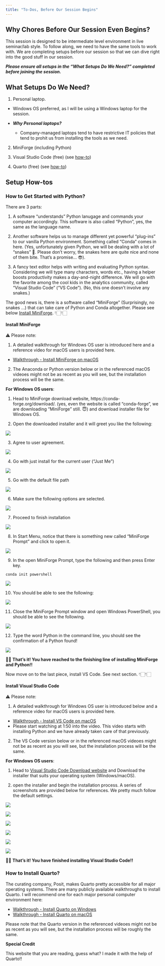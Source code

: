 ```yaml
---
title: "To-Dos, Before Our Session Begins"
---
```


## Why Chores Before Our Session Even Begins?

This session is designed to be intermediate level environment in live seminar/lab style. To follow along, we need to have the same tools to work with. We are completing setups before our session so that we can dive right into the good stuff in our session. 

***Please ensure all setups in the "What Setups Do We Need?" completed before joining the session.***

## What Setups Do We Need? 

1. Personal laptop.

  - Windows OS preferred, as I will be using a Windows laptop for the session.

  - ***Why Personal laptops?***
    
    - Company-managed laptops tend to have restrictive IT policies that tend to prohit us from installing the tools as we need.

2. MiniForge (including Python) 

3. Visual Studio Code (free) (see [how-to](#how-to-get-started-with-python))

3. Quarto (free) (see [how-to](#how-to-install-quarto))

## Setup How-tos

### How to Get Started with Python?

There are 3 parts:

1. A software "understands" Python lanugage and commands your computer accordingly. This software is also called "Python", yes, the same as the language name.

2. Another software helps us to manage different yet powerful "plug-ins" to our vanilla Python environment. Something called "Conda" comes in here. (Yes, unfortunately given Python, we will be dealing with a lot of "snakes" 🐍. Please don't worry, the snakes here are quite nice and none of them bite. That's a promise... 😎).

3. A fancy text editor helps with writing and evaluating Python syntax. Considering we will type many characters, words etc., having a helper boosts productivity makes a day-and-night difference. We will go with the favorite among the cool kids in the analytics community, called "Visual Studio Code" ("VS Code"). (No, this one doesn't involve any snakes.)

The good news is, there is a software called "MiniForge" (Surprisingly, no snakes ...) that can take care of Python and Conda altogether. Please see below [Install MiniForge](#install-miniforge). 👇🏻👇🏻

#### Install MiniForge

:::{.callout-note}

⚠️ Please note:
  
1. A detailed walkthrough for Windows OS user is introduced here and a reference video for macOS users is provided here. 

  - [Walkthrough - Install MiniForge on macOS](https://www.youtube.com/watch?v=EMOCDLU4m3k)

2. The Anaconda or Python version below or in the referenced macOS videoes might not be as recent as you will see, but the installation process will be the same. 

:::

**For Windows OS users**:

1. Head to MiniForge download website, https://conda-forge.org/download/. (yes, even the website is called "conda-forge", we are downloading "MiniForge" still. 😇) and download installer file for Windows OS.

2. Open the downloaded installer and it will greet you like the following:

![](/images/MiniForgeInstall/1-installergreeting.png)

3. Agree to user agreement.

![](/images/MiniForgeInstall/2-installuseragreement.png)

4. Go with just install for the current user ("Just Me")

![](/images/MiniForgeInstall/3-installuser.png)

5. Go with the default file path

![](/images/MiniForgeInstall/4-installdefaultpath.png)

6. Make sure the following options are selected.

![](/images/MiniForgeInstall/5-installpathsettings.png)

7. Proceed to finish installation

![](/images/MiniForgeInstall/6-installfinish.png)

8. In Start Menu, notice that there is something new called "MiniForge Prompt" and click to open it.

![](/images/MiniForgeInstall/7-searchminiforge.png)

9. In the open MiniForge Prompt, type the following and then press Enter key.

  ```
  conda init powershell
  ```

![](/images/MiniForgeInstall/8-condainit.png)

10. You should be able to see the following:

![](/images/MiniForgeInstall/9-condainitfinish.png)

11. Close the MiniForge Prompt window and open Windows PowerShell, you should be able to see the following. 

![](/images/MiniForgeInstall/10-condapowershell.png)

12. Type the word Python in the command line, you should see the confirmation of a Python found!

![](/images/MiniForgeInstall/11-pythoninstalled.png)

🎉🎉 **That's it! You have reached to the finishing line of installing MiniForge and Python!!**

<!-- https://www.youtube.com/watch?v=aph7ZLb21rg full windows -->

Now move on to the last piece, install VS Code. See next section. 👇🏻👇🏻

#### Install Visual Studio Code

:::{.callout-note}

⚠️ Please note:
  
1. A detailed walkthrough for Windows OS user is introduced below and a reference video for macOS users is provided here. 

  - [Walkthrough - Install VS Code on macOS](https://www.youtube.com/watch?v=NirAuEAblvo)
  - Please start watching at 1:50 into the video. This video starts with installing Python and we have already taken care of that previously. 

2. The VS Code version below or in the referenced macOS videoes might not be as recent as you will see, but the installation process will be the same. 

:::

**For Windows OS users**:

1. Head to [Visual Studio Code Download website](https://code.visualstudio.com/Download) and Download the installer that suits your operating system (Windows/macOS).

2. open the installer and begin the installation process. A series of screenshots are provided below for references. We pretty much follow the default settings.

![](/images/VSCodeInstall/1-vscinstall1.png)

![](/images/VSCodeInstall/2-vscinstall2.png)

![](/images/VSCodeInstall/3-vscinstall3.png)

![](/images/VSCodeInstall/4-vscinstall4.png)

![](/images/VSCodeInstall/5-vscinstall5.png)

![](/images/VSCodeInstall/6-vsclaunch.png)

🎉🎉 **That's it! You have finished installing Visual Studio Code!!**

### How to Install Quarto?

The curating company, Posit, makes Quarto pretty accessible for all major operating systems. There are many publicly available walkthroughs to install Quarto. I will recommend one for each major personal computer environment here: 

- [Walkthrough - Install Quarto on Windows](https://www.youtube.com/watch?v=JQ8WbI2_Rc4)
- [Walkthrough - Install Quarto on macOS](https://www.youtube.com/watch?v=aOGGPcWZKUs)

Please note that the Quarto version in the referenced videoes might not be as recent as you will see, but the installation process will be roughly the same. 

:::{.callout-tip}

 **Special Credit**

This website that you are reading, guess what? I made it with the help of Quarto!!

:::

<!-- good reference for miniconda setup (windows) -->
<!-- https://www.youtube.com/watch?v=U3VAqCTujpg -->